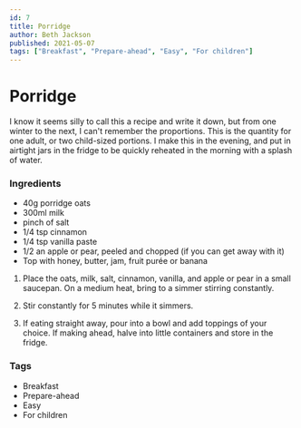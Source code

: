 ```yaml
---
id: 7
title: Porridge
author: Beth Jackson
published: 2021-05-07
tags: ["Breakfast", "Prepare-ahead", "Easy", "For children"]
---
```


# Porridge

I know it seems silly to call this a recipe and write it down, but from one winter to the next, I can't remember the proportions. This is the quantity for one adult, or two child-sized portions. I make this in the evening, and put in airtight jars in the fridge to be quickly reheated in the morning with a splash of water.

### Ingredients

- 40g porridge oats
- 300ml milk
- pinch of salt
- 1/4 tsp cinnamon
- 1/4 tsp vanilla paste
- 1/2 an apple or pear, peeled and chopped (if you can get away with it)
- Top with honey, butter, jam, fruit purée or banana

1. Place the oats, milk, salt, cinnamon, vanilla, and apple or pear in a small saucepan. On a medium heat, bring to a simmer stirring constantly.

2. Stir constantly for 5 minutes while it simmers.

3. If eating straight away, pour into a bowl and add toppings of your choice. If making ahead, halve into little containers and store in the fridge.

### Tags

- Breakfast
- Prepare-ahead
- Easy
- For children
